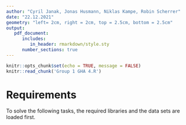 ```yaml
---
author: "Cyril Janak, Jonas Husmann, Niklas Kampe, Robin Scherrer"
date: "22.12.2021"
geometry: "left= 2cm, right = 2cm, top = 2.5cm, bottom = 2.5cm"
output: 
   pdf_document:
      includes:
         in_header: rmarkdown/style.sty
      number_sections: true
---
```


```r
knitr::opts_chunk$set(echo = TRUE, message = FALSE)
knitr::read_chunk('Group 1 GHA 4.R')
```

\thispagestyle{empty}
\input{rmarkdown/titlepage.tex}

\pagebreak

\thispagestyle{empty}
\tableofcontents

\pagebreak
\setcounter{page}{1}

# Requirements {-}
To solve the following tasks, the required libraries and the data sets are loaded 
first.
```r
```